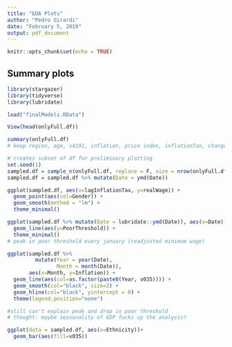 ```yaml
---
title: "EDA Plots"
author: "Pedro Girardi"
date: "February 5, 2019"
output: pdf_document
---
```


```r
knitr::opts_chunk$set(echo = TRUE)
```

## Summary plots

```r
library(stargazer)
library(tidyverse)
library(lubridate)
```

```r
load("finalModels.RData")
```

```r
View(head(onlyFull.df))
```

```r
summary(onlyFull.df)
# keep region, age, v4191, inflation, price index, inflationTax, changeInGDP, realWage, poorthreshold, gender, ethnicity, literacy, schooling, employment type
```
```r
# creates subset of df for preliminary plotting
set.seed(1)
sampled.df = sample_n(onlyFull.df, replace = F, size = nrow(onlyFull.df)/20)
sampled.df = sampled.df %>% mutate(Date = ymd(Date))
```

```r
ggplot(sampled.df, aes(x=lagInflationTax, y=realWage)) +
  geom_point(aes(col=Gender)) +
  geom_smooth(method = "lm") +
  theme_minimal()
```

```r
ggplot(sampled.df %>% mutate(Date = lubridate::ymd(Date)), aes(x=Date)) +
  geom_line(aes(y=PoorThreshold)) +
  theme_minimal()
# peak in poor threshold every january (readjusted minimum wage)

ggplot(sampled.df %>% 
         mutate(Year = year(Date),
                Month = month(Date)),
       aes(x=Month, y=Inflation)) + 
  geom_line(aes(col=as.factor(paste0(Year, v035)))) +
  geom_smooth(col="black", size=2) +
  geom_hline(col="black", yintercept = 0) +
  theme(legend.position="none")

#still can't explain peak and drop in poor threshold
# thought: maybe seasonality of GDP fucks up the analysis?
```

```r
ggplot(data = sampled.df, aes(x=Ethnicity))+
  geom_bar(aes(fill=v035))
```
